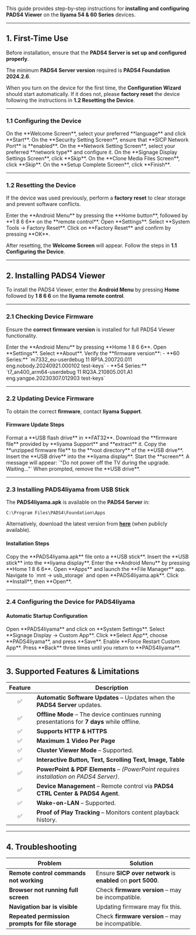 This guide provides step-by-step instructions for **installing and configuring PADS4 Viewer** on the **Iiyama 54 & 60 Series** devices.  

---

## **1. First-Time Use**  

Before installation, ensure that the **PADS4 Server is set up and configured properly**.  

<Note> The minimum **PADS4 Server version** required is **PADS4 Foundation 2024.2.6**.</Note>  

When you turn on the device for the first time, the **Configuration Wizard** should start automatically. If it does not, please **factory reset** the device following the instructions in **1.2 Resetting the Device**.  

---

### **1.1 Configuring the Device**  

<Steps>  
  <Step title="Step One">  
    On the **Welcome Screen**, select your preferred **language** and click **Start**.  
  </Step>  
  <Step title="Step Two">  
    On the **Security Setting Screen**, ensure that **SICP Network Port** is **enabled**.  
  </Step>  
  <Step title="Step Three">  
    On the **Network Setting Screen**, select your preferred **network type** and configure it.  
  </Step>  
  <Step title="Step Four">  
    On the **Signage Display Settings Screen**, click **Skip**.  
  </Step>  
  <Step title="Step Five">  
    On the **Clone Media Files Screen**, click **Skip**.  
  </Step>  
  <Step title="Step Six">  
    On the **Setup Complete Screen**, click **Finish**.  
  </Step>  
</Steps>  

---

### **1.2 Resetting the Device**  

If the device was used previously, perform a **factory reset** to clear storage and prevent software conflicts.  

<Steps>  
  <Step title="Step One">  
    Enter the **Android Menu** by pressing the **Home button**, followed by **1 8 6 6** on the **remote control**.  
  </Step>  
  <Step title="Step Two">  
    Open **Settings**.  
  </Step>  
  <Step title="Step Three">  
    Select **System Tools → Factory Reset**.  
  </Step>  
  <Step title="Step Four">  
    Click on **Factory Reset** and confirm by pressing **OK**.  
  </Step>  
</Steps>  

After resetting, the **Welcome Screen** will appear. Follow the steps in **1.1 Configuring the Device**.  

---

## **2. Installing PADS4 Viewer**  

To install the PADS4 Viewer, enter the **Android Menu** by pressing **Home** followed by **1 8 6 6** on the **Iiyama remote control**.  

---

### **2.1 Checking Device Firmware**  

Ensure the **correct firmware version** is installed for full PADS4 Viewer functionality.  

<Steps>  
  <Step title="Step One">  
    Enter the **Android Menu** by pressing **Home 1 8 6 6**.  
  </Step>  
  <Step title="Step Two">  
    Open **Settings**.  
  </Step>  
  <Step title="Step Three">  
    Select **About**.  
  </Step>  
  <Step title="Step Four">  
    Verify the **firmware version**:  
    - **60 Series:** `m7332_eu-userdebug 11 RP1A.200720.011 eng.nobody.20240921.000102 test-keys`  
    - **54 Series:** `t7_an400_arm64-userdebug 11 RQ3A.210805.001.A1 eng.yangpe.20230307.012903 test-keys`  
  </Step>  
</Steps>  

---

### **2.2 Updating Device Firmware**  

To obtain the correct **firmware**, contact **Iiyama Support**.  

#### **Firmware Update Steps**  

<Steps>  
  <Step title="Step One">  
    Format a **USB flash drive** in **FAT32**.  
  </Step>  
  <Step title="Step Two">  
    Download the **firmware file** provided by **Iiyama Support** and **extract** it.  
  </Step>  
  <Step title="Step Three">  
    Copy the **unzipped firmware file** to the **root directory** of the **USB drive**.  
  </Step>  
  <Step title="Step Four">  
    Insert the **USB drive** into the **Iiyama display**.  
  </Step>  
  <Step title="Step Five">  
    Start the **screen**. A message will appear:  
    `"Do not power off the TV during the upgrade. Waiting..."`  
  </Step>  
  <Step title="Step Six">  
    When prompted, remove the **USB drive**.  
  </Step>  
</Steps>  

---

### **2.3 Installing PADS4Iiyama from USB Stick**  

The **PADS4Iiyama.apk** is available on the **PADS4 Server** in:  
```  
C:\Program Files\PADS4\Foundation\Apps  
```  
Alternatively, download the latest version from **[here](#)** (when publicly available).  

#### **Installation Steps**  

<Steps>  
  <Step title="Step One">  
    Copy the **PADS4Iiyama.apk** file onto a **USB stick**.  
  </Step>  
  <Step title="Step Two">  
    Insert the **USB stick** into the **Iiyama display**.  
  </Step>  
  <Step title="Step Three">  
    Enter the **Android Menu** by pressing **Home 1 8 6 6**.  
  </Step>  
  <Step title="Step Four">  
    Open **Apps** and launch the **File Manager** app.  
  </Step>  
  <Step title="Step Five">  
    Navigate to `mnt → usb_storage` and open **PADS4Iiyama.apk**.  
  </Step>  
  <Step title="Step Six">  
    Click **Install**, then **Open**.  
  </Step>  
</Steps>  

---

### **2.4 Configuring the Device for PADS4Iiyama**  

#### **Automatic Startup Configuration**  

<Steps>  
  <Step title="Step One">  
    Open **PADS4Iiyama** and click on **System Settings**.  
  </Step>  
  <Step title="Step Two">  
    Select **Signage Display → Custom App**.  
  </Step>  
  <Step title="Step Three">  
    Click **Select App**, choose **PADS4Iiyama**, and press **Save**.  
  </Step>  
  <Step title="Step Four">  
    Enable **Force Restart Custom App**.  
  </Step>  
  <Step title="Step Five">  
    Press **Back** three times until you return to **PADS4Iiyama**.  
  </Step>  
</Steps>  

---

## **3. Supported Features & Limitations**  

| Feature | Description |  
|:------:|------------|  
| ✅ | **Automatic Software Updates** – Updates when the **PADS4 Server** updates. |  
| ✅ | **Offline Mode** – The device continues running presentations for **7 days** while offline. |  
| ✅ | **Supports HTTP & HTTPS** |  
| ✅ | **Maximum 1 Video Per Page** |  
| ✅ | **Cluster Viewer Mode** – Supported. |  
| ✅ | **Interactive Button, Text, Scrolling Text, Image, Table** |  
| ✅ | **PowerPoint & PDF Elements** – *(PowerPoint requires installation on PADS4 Server)*. |  
| ✅ | **Device Management** – Remote control via **PADS4 CTRL Center & PADS4 Agent**. |  
| ✅ | **Wake-on-LAN** – Supported. |  
| ✅ | **Proof of Play Tracking** – Monitors content playback history. |  

---

## **4. Troubleshooting**  

| **Problem** | **Solution** |  
|------------|-------------|  
| **Remote control commands not working** | Ensure **SICP over network** is **enabled** on **port 5000**. |  
| **Browser not running full screen** | Check **firmware version** – may be incompatible. |  
| **Navigation bar is visible** | Updating firmware may fix this. |  
| **Repeated permission prompts for file storage** | Check **firmware version** – may be incompatible. |  
